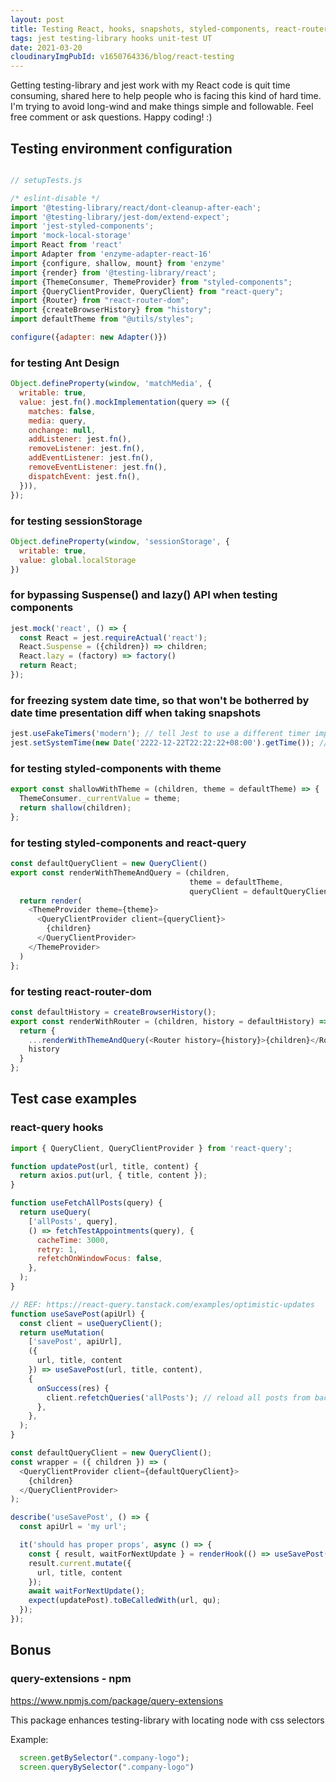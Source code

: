 ```yaml
---
layout: post
title: Testing React, hooks, snapshots, styled-components, react-router and sessionStorage with testing-library
tags: jest testing-library hooks unit-test UT
date: 2021-03-20
cloudinaryImgPubId: v1650764336/blog/react-testing
---
```




Getting testing-library and jest work with my React code is quit time consuming, shared here to help people who is facing this kind of hard time. I'm trying to avoid long-wind and make things simple and followable. Feel free comment or ask questions. Happy coding! :)

## Testing environment configuration

```js

// setupTests.js

/* eslint-disable */
import '@testing-library/react/dont-cleanup-after-each';
import '@testing-library/jest-dom/extend-expect';
import 'jest-styled-components';
import 'mock-local-storage'
import React from 'react'
import Adapter from 'enzyme-adapter-react-16'
import {configure, shallow, mount} from 'enzyme'
import {render} from '@testing-library/react';
import {ThemeConsumer, ThemeProvider} from "styled-components";
import {QueryClientProvider, QueryClient} from "react-query";
import {Router} from "react-router-dom";
import {createBrowserHistory} from "history";
import defaultTheme from "@utils/styles";

configure({adapter: new Adapter()})
```
### for testing Ant Design
```js
Object.defineProperty(window, 'matchMedia', {
  writable: true,
  value: jest.fn().mockImplementation(query => ({
    matches: false,
    media: query,
    onchange: null,
    addListener: jest.fn(),
    removeListener: jest.fn(),
    addEventListener: jest.fn(),
    removeEventListener: jest.fn(),
    dispatchEvent: jest.fn(),
  })),
});

```
### for testing sessionStorage
```js
Object.defineProperty(window, 'sessionStorage', {
  writable: true,
  value: global.localStorage
})

```
### for bypassing Suspense() and lazy() API when testing components
```js
jest.mock('react', () => {
  const React = jest.requireActual('react');
  React.Suspense = ({children}) => children;
  React.lazy = (factory) => factory()
  return React;
});

```
### for freezing system date time, so that won't be botherred by date time presentation diff when taking snapshots
```js
jest.useFakeTimers('modern'); // tell Jest to use a different timer implementation.
jest.setSystemTime(new Date('2222-12-22T22:22:22+08:00').getTime()); // Set a static time for snapshot

```
### for testing styled-components with theme
```js
export const shallowWithTheme = (children, theme = defaultTheme) => {
  ThemeConsumer._currentValue = theme;
  return shallow(children);
};

```
### for testing styled-components and react-query
```js
const defaultQueryClient = new QueryClient()
export const renderWithThemeAndQuery = (children,
                                        theme = defaultTheme,
                                        queryClient = defaultQueryClient) => {
  return render(
    <ThemeProvider theme={theme}>
      <QueryClientProvider client={queryClient}>
        {children}
      </QueryClientProvider>
    </ThemeProvider>
  )
};

```
### for testing react-router-dom
```js
const defaultHistory = createBrowserHistory();
export const renderWithRouter = (children, history = defaultHistory) => {
  return {
    ...renderWithThemeAndQuery(<Router history={history}>{children}</Router>),
    history
  }
};

```
## Test case examples

### react-query hooks

```js
import { QueryClient, QueryClientProvider } from 'react-query';

function updatePost(url, title, content) {
  return axios.put(url, { title, content });
}

function useFetchAllPosts(query) {
  return useQuery(
    ['allPosts', query],
    () => fetchTestAppointments(query), {
      cacheTime: 3000,
      retry: 1,
      refetchOnWindowFocus: false,
    },
  );
}

// REF: https://react-query.tanstack.com/examples/optimistic-updates
function useSavePost(apiUrl) {
  const client = useQueryClient();
  return useMutation(
    ['savePost', apiUrl],
    ({
      url, title, content
    }) => useSavePost(url, title, content),
    {
      onSuccess(res) {
        client.refetchQueries('allPosts'); // reload all posts from backend
      },
    },
  );
}

const defaultQueryClient = new QueryClient();
const wrapper = ({ children }) => (
  <QueryClientProvider client={defaultQueryClient}>
    {children}
  </QueryClientProvider>
);

describe('useSavePost', () => {
  const apiUrl = 'my url';

  it('should has proper props', async () => {
    const { result, waitForNextUpdate } = renderHook(() => useSavePost(apiUrl), { wrapper });
    result.current.mutate({
      url, title, content
    });
    await waitForNextUpdate();
    expect(updatePost).toBeCalledWith(url, qu);
  });
});

```

## Bonus
### query-extensions - npm

https://www.npmjs.com/package/query-extensions

This package enhances testing-library with locating node with css selectors

Example:
```js
  screen.getBySelector(".company-logo");
  screen.queryBySelector(".company-logo")
```
